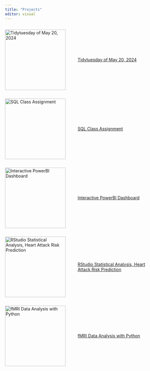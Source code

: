 ```yaml
---
title: "Projects"
editor: visual
---
```


::: {raw}
::: {style="display: flex; align-items: center;"}
<img src="./assets/img/tidytuesday1.png" alt="Tidytuesday of May 20, 2024" width="200px" style="margin-right: 40px;"/>

<div>

[Tidytuesday of May 20, 2024](TidyTuesday1.html)

</div>
:::
:::
::: {raw}
::: {style="display: flex; align-items: center;"}
<img src="./assets/img/SQL.jpg" alt="SQL Class Assignment" width="200px" style="margin-right: 40px;"/>

<div>

[SQL Class Assignment](Assignment_Saba.html)

</div>
:::
:::
::: {raw}
::: {style="display: flex; align-items: center;"}
<img src="./assets/img/powerbi.png" alt="Interactive PowerBI Dashboard" width="200px" style="margin-right: 40px;"/>

<div>

[Interactive PowerBI Dashboard](https://app.powerbi.com/groups/me/reports/7bb15d32-06eb-4fdb-8c27-4dd646caa98b?ctid=dde3bb7d-7d5a-4c0b-8d6b-71fc793061c8&pbi_source=linkShare)

</div>
:::
:::
::: {raw}
::: {style="display: flex; align-items: center;"}
<img src="./assets/img/rstudio.png" alt="RStudio Statistical Analysis, Heart Attack Risk Prediction" width="200px" style="margin-right: 40px;"/>

<div>

[RStudio Statistical Analysis, Heart Attack Risk Prediction](Heart_Attack_Risk.html)

</div>
:::
:::
::: {raw}
::: {style="display: flex; align-items: center;"}
<img src="./assets/img/fmri_figure.png" alt="fMRI Data Analysis with Python" width="200px" style="margin-right: 40px;"/>

<div>

[fMRI Data Analysis with Python](206683112.html)

</div>
:::
:::